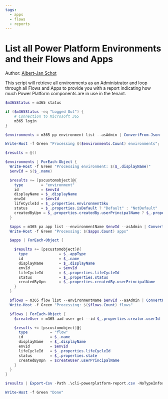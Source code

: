 ```yaml
---
tags:  
  - apps
  - flows
  - reports
---
```



# List all Power Platform Environments and their Flows and Apps

Author: [Albert-Jan Schot](https://www.cloudappie.nl/power-platform-tenant-reporting-cli-microsoft-365/)

This script will retrieve all environments as an Administrator and loop through all Flows and Apps to provide you with a report indicating how much Power Platform components are in use in the tenant.

<Tabs>
  <TabItem value="PowerShell">

  ```powershell
  $m365Status = m365 status

  if ($m365Status -eq "Logged Out") {
      # Connection to Microsoft 365
      m365 login
  }

  $environments = m365 pp environment list --asAdmin | ConvertFrom-Json

  Write-Host -f Green "Processing $($environments.Count) environments";

  $results = @()

  $environments | ForEach-Object {
    Write-Host -f Green "Processing environment: $($_.displayName)"
    $envId = $($_.name)

    $results += [pscustomobject]@{
      type        = "environment"
      id          = $envId
      displayName = $_.displayName
      envId       = $envId
      lifeCycleId = $_.properties.environmentSku
      status      = $_.properties.isDefault ? "Default" : "NotDefault"
      createdByUpn = $_.properties.createdBy.userPrincipalName ? $_.properties.createdBy.userPrincipalName : ""
    }

    $apps = m365 pa app list --environmentName $envId --asAdmin | ConvertFrom-Json
    Write-Host -f Green "Processing: $($apps.Count) apps"

    $apps | ForEach-Object {

      $results += [pscustomobject]@{
        type              = $_.appType
        id                = $_.name
        displayName       = $_.displayName
        envId             = $envId
        lifeCycleId       = $_.properties.lifeCycleId
        status            = $_.properties.status
        createdByUpn      = $_.properties.createdBy.userPrincipalName
      }
    }

    $flows = m365 flow list --environmentName $envId --asAdmin | ConvertFrom-Json
    Write-Host -f Green "Processing: $($flows.Count) flows"

    $flows | ForEach-Object {
      $createUser = m365 aad user get --id $_.properties.creator.userId | ConvertFrom-Json

      $results += [pscustomobject]@{
        type          = "flow"
        id            = $_.name
        displayName   = $_.displayName
        envId         = $envId
        lifeCycleId   = $_.properties.lifeCycleId
        status        = $_.properties.state
        createdByUpn  = $createUser.userPrincipalName
      }
    }
  }

  $results | Export-Csv -Path .\cli-powerplatform-report.csv -NoTypeInformation

  Write-Host -f Green "Done"
  ```

  </TabItem>
</Tabs>

